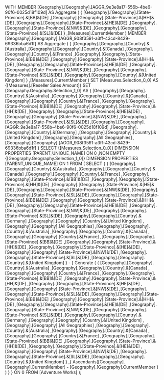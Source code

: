WITH 
  MEMBER [Geography].[Geography].[AGGR_9e3e8a17-556b-4be6-90f6-0025d18f109d] AS 
    Aggregate
    (
      {
        [Geography].[Geography].[State-Province].&[BB]&[DE]
       ,[Geography].[Geography].[State-Province].&[HH]&[DE]
       ,[Geography].[Geography].[State-Province].&[HE]&[DE]
       ,[Geography].[Geography].[State-Province].&[NW]&[DE]
       ,[Geography].[Geography].[State-Province].&[SL]&[DE]
      }
     ,[Measures].CurrentMember
    ) 
  MEMBER [Geography].[Geography].[AGGR_908f3591-a3ff-43cd-8429-69336bba6d1f] AS 
    Aggregate
    (
      {
        [Geography].[Geography].[Country].&[Australia]
       ,[Geography].[Geography].[Country].&[Canada]
       ,[Geography].[Geography].[Country].&[France]
       ,[Geography].[Geography].[State-Province].&[BB]&[DE]
       ,[Geography].[Geography].[State-Province].&[HH]&[DE]
       ,[Geography].[Geography].[State-Province].&[HE]&[DE]
       ,[Geography].[Geography].[State-Province].&[NW]&[DE]
       ,[Geography].[Geography].[State-Province].&[SL]&[DE]
       ,[Geography].[Geography].[Country].&[United Kingdom]
      }
     ,[Measures].CurrentMember
    ) 
  SET [Measures.Selection_0_0] AS 
    {[Measures].[Reseller Sales Amount]} 
  SET [Geography.Geography.Selection_1_0] AS 
    {
      [Geography].[Geography].[Country].&[Australia]
     ,[Geography].[Geography].[Country].&[Canada]
     ,[Geography].[Geography].[Country].&[France]
     ,[Geography].[Geography].[State-Province].&[BB]&[DE]
     ,[Geography].[Geography].[State-Province].&[HH]&[DE]
     ,[Geography].[Geography].[State-Province].&[HE]&[DE]
     ,[Geography].[Geography].[State-Province].&[NW]&[DE]
     ,[Geography].[Geography].[State-Province].&[SL]&[DE]
     ,[Geography].[Geography].[AGGR_9e3e8a17-556b-4be6-90f6-0025d18f109d]
     ,[Geography].[Geography].[Country].&[Germany]
     ,[Geography].[Geography].[Country].&[United Kingdom]
     ,[Geography].[Geography].[All Geographies]
     ,[Geography].[Geography].[AGGR_908f3591-a3ff-43cd-8429-69336bba6d1f]
    } 
SELECT 
  {[Measures.Selection_0_0]}
  DIMENSION PROPERTIES [PARENT_UNIQUE_NAME]  ON 0
 ,NON EMPTY 
    {[Geography.Geography.Selection_1_0]}
  DIMENSION PROPERTIES [PARENT_UNIQUE_NAME]  ON 1
FROM 
(
  SELECT 
    {
        {
          [Geography].[Geography].[Country].&[Australia]
         ,[Geography].[Geography].[Country].&[Canada]
         ,[Geography].[Geography].[Country].&[France]
         ,[Geography].[Geography].[State-Province].&[BB]&[DE]
         ,[Geography].[Geography].[State-Province].&[HH]&[DE]
         ,[Geography].[Geography].[State-Province].&[HE]&[DE]
         ,[Geography].[Geography].[State-Province].&[NW]&[DE]
         ,[Geography].[Geography].[State-Province].&[SL]&[DE]
         ,[Geography].[Geography].[State-Province].&[BB]&[DE]
         ,[Geography].[Geography].[State-Province].&[HH]&[DE]
         ,[Geography].[Geography].[State-Province].&[HE]&[DE]
         ,[Geography].[Geography].[State-Province].&[NW]&[DE]
         ,[Geography].[Geography].[State-Province].&[SL]&[DE]
         ,[Geography].[Geography].[Country].&[Germany]
         ,[Geography].[Geography].[Country].&[United Kingdom]
         ,[Geography].[Geography].[All Geographies]
         ,[Geography].[Geography].[Country].&[Australia]
         ,[Geography].[Geography].[Country].&[Canada]
         ,[Geography].[Geography].[Country].&[France]
         ,[Geography].[Geography].[State-Province].&[BB]&[DE]
         ,[Geography].[Geography].[State-Province].&[HH]&[DE]
         ,[Geography].[Geography].[State-Province].&[HE]&[DE]
         ,[Geography].[Geography].[State-Province].&[NW]&[DE]
         ,[Geography].[Geography].[State-Province].&[SL]&[DE]
         ,[Geography].[Geography].[Country].&[United Kingdom]
        }
      - 
        {
          Generate
          (
            {
              [Geography].[Geography].[Country].&[Australia]
             ,[Geography].[Geography].[Country].&[Canada]
             ,[Geography].[Geography].[Country].&[France]
             ,[Geography].[Geography].[State-Province].&[BB]&[DE]
             ,[Geography].[Geography].[State-Province].&[HH]&[DE]
             ,[Geography].[Geography].[State-Province].&[HE]&[DE]
             ,[Geography].[Geography].[State-Province].&[NW]&[DE]
             ,[Geography].[Geography].[State-Province].&[SL]&[DE]
             ,[Geography].[Geography].[State-Province].&[BB]&[DE]
             ,[Geography].[Geography].[State-Province].&[HH]&[DE]
             ,[Geography].[Geography].[State-Province].&[HE]&[DE]
             ,[Geography].[Geography].[State-Province].&[NW]&[DE]
             ,[Geography].[Geography].[State-Province].&[SL]&[DE]
             ,[Geography].[Geography].[Country].&[Germany]
             ,[Geography].[Geography].[Country].&[United Kingdom]
             ,[Geography].[Geography].[All Geographies]
             ,[Geography].[Geography].[Country].&[Australia]
             ,[Geography].[Geography].[Country].&[Canada]
             ,[Geography].[Geography].[Country].&[France]
             ,[Geography].[Geography].[State-Province].&[BB]&[DE]
             ,[Geography].[Geography].[State-Province].&[HH]&[DE]
             ,[Geography].[Geography].[State-Province].&[HE]&[DE]
             ,[Geography].[Geography].[State-Province].&[NW]&[DE]
             ,[Geography].[Geography].[State-Province].&[SL]&[DE]
             ,[Geography].[Geography].[Country].&[United Kingdom]
            }
           ,{
                Ascendants([Geography].[Geography].CurrentMember)
              - 
                [Geography].[Geography].CurrentMember
            }
          )
        }
    } ON 0
  FROM [Adventure Works]
);